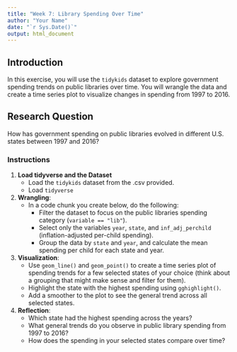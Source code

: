 ```yaml
---
title: "Week 7: Library Spending Over Time"
author: "Your Name"
date: "`r Sys.Date()`"
output: html_document
---
```

  
## Introduction
  
In this exercise, you will use the `tidykids` dataset to explore government spending trends on public libraries over time.
You will wrangle the data and create a time series plot to visualize changes in spending from 1997 to 2016.

## Research Question

How has government spending on public libraries evolved in different U.S. states between 1997 and 2016?

### Instructions

1. **Load tidyverse and the Dataset**
   - Load the `tidykids` dataset from the .csv provided.
   - Load `tidyverse`


2. **Wrangling**:
   - In a code chunk you create below, do the following:
     - Filter the dataset to focus on the public libraries spending category (`variable == "lib"`).
     - Select only the variables `year`, `state`, and `inf_adj_perchild` (inflation-adjusted per-child spending).
     - Group the data by `state` and `year`, and calculate the mean spending per child for each state and year.
   
   
3. **Visualization**:
   - Use `geom_line()` and `geom_point()` to create a time series plot of spending trends for a few selected states of your 
     choice (think about a grouping that might make sense and filter for them).
   - Highlight the state with the highest spending using `gghighlight()`.
   - Add a smoother to the plot to see the general trend across all selected states.

     
4. **Reflection**:
   - Which state had the highest spending across the years?
   - What general trends do you observe in public library spending from 1997 to 2016?
   - How does the spending in your selected states compare over time?